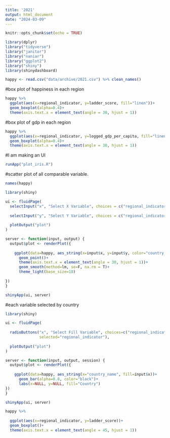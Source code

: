 ```yaml
---
title: '2021'
output: html_document
date: "2024-03-09"
---
```


```r
knitr::opts_chunk$set(echo = TRUE)
```


```r
library(dplyr)
library("tidyverse")
library("janitor")
library("naniar")
library("ggplot2")
library("shiny")
library(shinydashboard)
```

```r
happy <- read.csv("data/archive/2021.csv") %>% clean_names()
```

#box plot of happiness in each region  
```r
happy %>% 
  ggplot(aes(x=regional_indicator, y=ladder_score, fill="linen"))+
  geom_boxplot(alpha=0.4)+
  theme(axis.text.x = element_text(angle = 30, hjust = 1))
```

#box plot of gdp in each region
```r
happy %>% 
  ggplot(aes(x=regional_indicator, y=logged_gdp_per_capita, fill="linen"))+
  geom_boxplot(alpha=0.4)+
  theme(axis.text.x = element_text(angle = 30, hjust = 1))
```

#I am making an UI
```r
runApp("plot_iris.R")
```

#scatter plot of all comparable variable.  
```r
names(happy)
```

```r
library(shiny)

ui <- fluidPage(
  selectInput("x", "Select X Variable", choices = c("regional_indicator", "ladder_score", "logged_gdp_per_capita", "social_support", "healthy_life_expectancy", "freedom_to_make_life_choices"), selected = "ladder_score"),
  
  selectInput("y", "Select Y Variable", choices = c("regional_indicator", "ladder_score", "logged_gdp_per_capita", "social_support", "healthy_life_expectancy", "freedom_to_make_life_choices"), selected = "ladder_score"),
  
  plotOutput("plot")
)

server <- function(input, output) {
  output$plot <- renderPlot({
    
    ggplot(data=happy, aes_string(x=input$x, y=input$y, color="country_name"))+
      geom_point()+
      theme(axis.text.x = element_text(angle = 30, hjust = 1))+
      geom_smooth(method=lm, se=F, na.rm = T)+
      theme_light(base_size=18)
  
})
}

shinyApp(ui, server)
```

#each variable selected by country
```r
library(shiny)

ui <- fluidPage(
  
  radioButtons("x", "Select Fill Variable", choices=c("regional_indicator", "ladder_score", "logged_gdp_per_capita", "social_support", "healthy_life_expectancy", "freedom_to_make_life_choices"),
               selected="regional_indicator"),
  
  plotOutput("plot")
)

server <- function(input, output, session) {
  output$plot <- renderPlot({
    
    ggplot(data=happy, aes_string(x="country_name", fill=input$x))+
      geom_bar(alpha=0.8, color="black")+
      labs(x=NULL, y=NULL, fill="Country")
})
}

shinyApp(ui, server)
```

```r
happy %>% 
  
  ggplot(aes(x=regional_indicator, y=ladder_score))+
  geom_boxplot()+
  theme(axis.text.x = element_text(angle = 45, hjust = 1))
```









